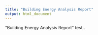 ```yaml
---
title: "Building Energy Analysis Report"
output: html_document
---
```


"Building Energy Analysis Report" test..